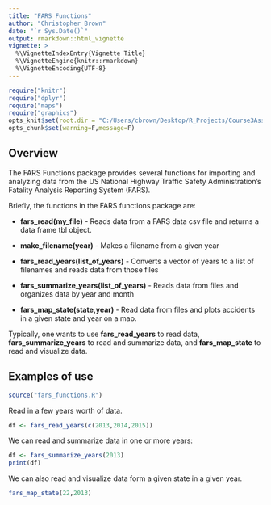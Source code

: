 ---
title: "FARS Functions"
author: "Christopher Brown"
date: "`r Sys.Date()`"
output: rmarkdown::html_vignette
vignette: >
  %\VignetteIndexEntry{Vignette Title}
  %\VignetteEngine{knitr::rmarkdown}
  %\VignetteEncoding{UTF-8}
---

```{r "setup", include=FALSE}
require("knitr")
require("dplyr")
require("maps")
require("graphics")
opts_knit$set(root.dir = "C:/Users/cbrown/Desktop/R_Projects/Course3Assignment/R/")
opts_chunk$set(warning=F,message=F)
```

## Overview
The FARS Functions package provides several functions for importing
and analyzing data from the US National Highway Traffic Safety Administration's Fatality Analysis Reporting System (FARS).

Briefly, the functions in the FARS functions package are:

* **fars_read(my_file)** - Reads data from a FARS data csv file and returns a data frame tbl object.

* **make_filename(year)** - Makes a filename from a given year

* **fars_read_years(list_of_years)** - Converts a vector of years to a list of filenames and reads data from those files

* **fars_summarize_years(list_of_years)** - Reads data from files and organizes data by year and month

* **fars_map_state(state,year)** - Read data from files and plots accidents in a given state and year on a map.

Typically, one wants to use **fars_read_years** to read data, **fars_summarize_years** to read and summarize data, and **fars_map_state** to read and visualize data.

## Examples of use
```{r echo=FALSE}
source("fars_functions.R")
```
Read in a few years worth of data.
```{r}
df <- fars_read_years(c(2013,2014,2015))
```
We can read and summarize data in one or more years:
```{r}
df <- fars_summarize_years(2013)
print(df)
```
We can also read and visualize data form a given state in a given year.
```{r}
fars_map_state(22,2013)
```

